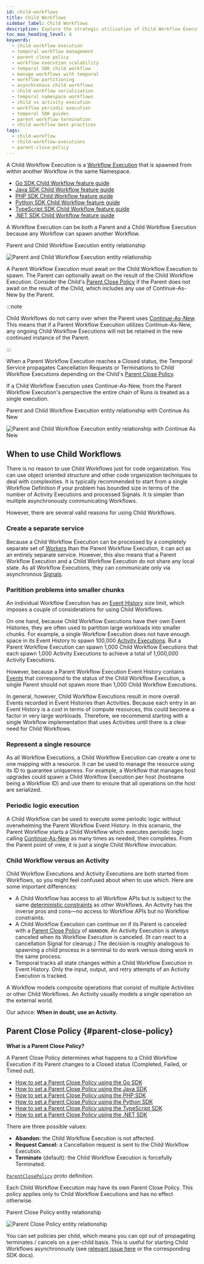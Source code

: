 ```yaml
---
id: child-workflows
title: Child Workflows
sidebar_label: Child Workflows
description: Explore the strategic utilization of Child Workflow Executions in Temporal, enabling sophisticated workflow management within the same Namespace.
toc_max_heading_level: 4
keywords:
  - child workflow execution
  - temporal workflow management
  - parent close policy
  - workflow execution scalability
  - temporal SDK child workflow
  - manage workflows with temporal
  - workflow partitioning
  - asynchronous child workflows
  - child workflow serialization
  - temporal namespace workflows
  - child vs activity execution
  - workflow periodic execution
  - temporal SDK guides
  - parent workflow termination
  - child workflow best practices
tags:
  - child-workflow
  - child-workflow-executions
  - parent-close-policy
---
```


A Child Workflow Execution is a [Workflow Execution](/workflows#workflow-execution) that is spawned from within another Workflow in the same Namespace.

- [Go SDK Child Workflow feature guide](/develop/go/child-workflows)
- [Java SDK Child Workflow feature guide](/develop/java/child-workflows)
- [PHP SDK Child Workflow feature guide](/develop/php/continue-as-new)
- [Python SDK Child Workflow feature guide](/develop/python/continue-as-new)
- [TypeScript SDK Child Workflow feature guide](/develop/typescript/child-workflows)
- [.NET SDK Child Workflow feature guide](/develop/dotnet/child-workflows)

A Workflow Execution can be both a Parent and a Child Workflow Execution because any Workflow can spawn another Workflow.

<div className="tdiw">
  <div className="tditw">
    <p className="tdit">Parent and Child Workflow Execution entity relationship</p>
  </div>
  <div className="tdiiw" height="600">
    <img
      className="img_ev3q"
      src="/diagrams/parent-child-workflow-execution-relationship.svg"
      alt="Parent and Child Workflow Execution entity relationship"
    />
  </div>
</div>

A Parent Workflow Execution must await on the Child Workflow Execution to spawn.
The Parent can optionally await on the result of the Child Workflow Execution.
Consider the Child's [Parent Close Policy](#parent-close-policy) if the Parent does not await on the result of the Child, which includes any use of Continue-As-New by the Parent.

:::note

Child Workflows do not carry over when the Parent uses [Continue-As-New](/workflows#continue-as-new).
This means that if a Parent Workflow Execution utilizes Continue-As-New, any ongoing Child Workflow Executions will not be retained in the new continued instance of the Parent.

:::

When a Parent Workflow Execution reaches a Closed status, the Temporal Service propagates Cancellation Requests or Terminations to Child Workflow Executions depending on the Child's [Parent Close Policy](#parent-close-policy).

If a Child Workflow Execution uses Continue-As-New, from the Parent Workflow Execution's perspective the entire chain of Runs is treated as a single execution.

<div className="tdiw">
  <div className="tditw">
    <p className="tdit">
      Parent and Child Workflow Execution entity relationship with Continue As
      New
    </p>
  </div>
  <div className="tdiiw" height="700">
    <img
      className="img_ev3q"
      src="/diagrams/parent-child-workflow-execution-with-continue-as-new.svg"
      alt="Parent and Child Workflow Execution entity relationship with Continue As New"
    />
  </div>
</div>

## When to use Child Workflows

There is no reason to use Child Workflows just for code organization.
You can use object oriented structure and other code organization techniques to deal with complexities.
It is typically recommended to start from a single Workflow Definition if your problem has bounded size in terms of the number of Activity Executions and processed Signals.
It is simpler than multiple asynchronously communicating Workflows.

However, there are several valid reasons for using Child Workflows.

### Create a separate service

Because a Child Workflow Execution can be processed by a completely separate set of [Workers](/workers#worker) than the Parent Workflow Execution, it can act as an entirely separate service.
However, this also means that a Parent Workflow Execution and a Child Workflow Execution do not share any local state.
As all Workflow Executions, they can communicate only via asynchronous [Signals](/workflows#signal).

### Paritition problems into smaller chunks

An individual Workflow Execution has an [Event History](/workflows#event-history) size limit, which imposes a couple of considerations for using Child Workflows.

On one hand, because Child Workflow Executions have their own Event Histories, they are often used to partition large workloads into smaller chunks.
For example, a single Workflow Execution does not have enough space in its Event History to spawn 100,000 [Activity Executions](/activities#activity-execution).
But a Parent Workflow Execution can spawn 1,000 Child Workflow Executions that each spawn 1,000 Activity Executions to achieve a total of 1,000,000 Activity Executions.

However, because a Parent Workflow Execution Event History contains [Events](/workflows#event) that correspond to the status of the Child Workflow Execution, a single Parent should not spawn more than 1,000 Child Workflow Executions.

In general, however, Child Workflow Executions result in more overall Events recorded in Event Histories than Activities.
Because each entry in an Event History is a _cost_ in terms of compute resources, this could become a factor in very large workloads.
Therefore, we recommend starting with a single Workflow implementation that uses Activities until there is a clear need for Child Workflows.

### Represent a single resource

As all Workflow Executions, a Child Workflow Execution can create a one to one mapping with a resource.
It can be used to manage the resource using its ID to guarantee uniqueness.
For example, a Workflow that manages host upgrades could spawn a Child Workflow Execution per host (hostname being a Workflow ID) and use them to ensure that all operations on the host are serialized.

### Periodic logic execution

A Child Workflow can be used to execute some periodic logic without overwhelming the Parent Workflow Event History.
In this scenario, the Parent Workflow starts a Child Workflow which executes periodic logic calling [Continue-As-New](/workflows#continue-as-new) as many times as needed, then completes.
From the Parent point of view, it is just a single Child Workflow invocation.

### Child Workflow versus an Activity

Child Workflow Executions and Activity Executions are both started from Workflows, so you might feel confused about when to use which.
Here are some important differences:

- A Child Workflow has access to all Workflow APIs but is subject to the same [deterministic constraints](/workflows#deterministic-constraints) as other Workflows.
  An Activity has the inverse pros and cons—no access to Workflow APIs but no Workflow constraints.
- A Child Workflow Execution can continue on if its Parent is canceled with a [Parent Close Policy](#parent-close-policy) of `ABANDON`.
  An Activity Execution is _always_ canceled when its Workflow Execution is canceled.
  (It can react to a cancellation Signal for cleanup.)
  The decision is roughly analogous to spawning a child process in a terminal to do work versus doing work in the same process.
- Temporal tracks all state changes within a Child Workflow Execution in Event History.
  Only the input, output, and retry attempts of an Activity Execution is tracked.

A Workflow models composite operations that consist of multiple Activities or other Child Workflows.
An Activity usually models a single operation on the external world.

Our advice: **When in doubt, use an Activity.**

## Parent Close Policy {#parent-close-policy}

**What is a Parent Close Policy?**

A Parent Close Policy determines what happens to a Child Workflow Execution if its Parent changes to a Closed status (Completed, Failed, or Timed out).

- [How to set a Parent Close Policy using the Go SDK](/develop/go/child-workflows#parent-close-policy)
- [How to set a Parent Close Policy using the Java SDK](/develop/java/child-workflows#parent-close-policy)
- [How to set a Parent Close Policy using the PHP SDK](/develop/php/child-workflows#parent-close-policy)
- [How to set a Parent Close Policy using the Python SDK](/develop/python/child-workflows#parent-close-policy)
- [How to set a Parent Close Policy using the TypeScript SDK](/develop/typescript/child-workflows#parent-close-policy)
- [How to set a Parent Close Policy using the .NET SDK](/develop/dotnet/child-workflows#parent-close-policy)

There are three possible values:

- **Abandon:** the Child Workflow Execution is not affected.
- **Request Cancel:** a Cancellation request is sent to the Child Workflow Execution.
- **Terminate** (default): the Child Workflow Execution is forcefully Terminated.

[`ParentClosePolicy`](https://github.com/temporalio/api/blob/c1f04d0856a3ba2995e92717607f83536b5a44f5/temporal/api/enums/v1/workflow.proto#L44) proto definition.

Each Child Workflow Execution may have its own Parent Close Policy.
This policy applies only to Child Workflow Executions and has no effect otherwise.

<div className="tdiw">
  <div className="tditw">
    <p className="tdit">Parent Close Policy entity relationship</p>
  </div>
  <div className="tdiiw" height="543">
    <img
      className="img_ev3q"
      src="/diagrams/parent-close-policy.svg"
      alt="Parent Close Policy entity relationship"
    />
  </div>
</div>

You can set policies per child, which means you can opt out of propagating terminates / cancels on a per-child basis.
This is useful for starting Child Workflows asynchronously (see [relevant issue here](https://community.temporal.io/t/best-way-to-create-an-async-child-workflow/114) or the corresponding SDK docs).
